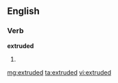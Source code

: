 ==English==

===Verb===
'''extruded'''

# {{past of|[[extrude]]}}

[[mg:extruded]]
[[ta:extruded]]
[[vi:extruded]]